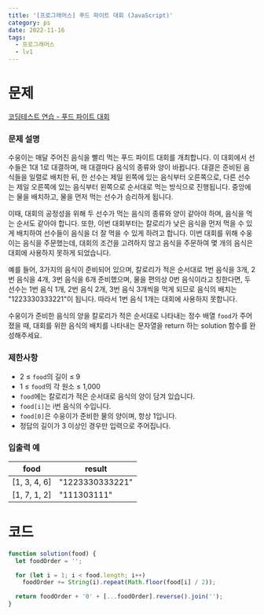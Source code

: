 ```yaml
---
title: '[프로그래머스] 푸드 파이트 대회 (JavaScript)'
category: ps
date: 2022-11-16
tags:
  - 프로그래머스
  - lv1
---
```


# 문제

[코딩테스트 연습 - 푸드 파이트 대회](https://school.programmers.co.kr/learn/courses/30/lessons/134240)

### 문제 설명

수웅이는 매달 주어진 음식을 빨리 먹는 푸드 파이트 대회를 개최합니다. 이 대회에서 선수들은 1대 1로 대결하며, 매 대결마다 음식의 종류와 양이 바뀝니다. 대결은 준비된 음식들을 일렬로 배치한 뒤, 한 선수는 제일 왼쪽에 있는 음식부터 오른쪽으로, 다른 선수는 제일 오른쪽에 있는 음식부터 왼쪽으로 순서대로 먹는 방식으로 진행됩니다. 중앙에는 물을 배치하고, 물을 먼저 먹는 선수가 승리하게 됩니다.

이때, 대회의 공정성을 위해 두 선수가 먹는 음식의 종류와 양이 같아야 하며, 음식을 먹는 순서도 같아야 합니다. 또한, 이번 대회부터는 칼로리가 낮은 음식을 먼저 먹을 수 있게 배치하여 선수들이 음식을 더 잘 먹을 수 있게 하려고 합니다. 이번 대회를 위해 수웅이는 음식을 주문했는데, 대회의 조건을 고려하지 않고 음식을 주문하여 몇 개의 음식은 대회에 사용하지 못하게 되었습니다.

예를 들어, 3가지의 음식이 준비되어 있으며, 칼로리가 적은 순서대로 1번 음식을 3개, 2번 음식을 4개, 3번 음식을 6개 준비했으며, 물을 편의상 0번 음식이라고 칭한다면, 두 선수는 1번 음식 1개, 2번 음식 2개, 3번 음식 3개씩을 먹게 되므로 음식의 배치는 "1223330333221"이 됩니다. 따라서 1번 음식 1개는 대회에 사용하지 못합니다.

수웅이가 준비한 음식의 양을 칼로리가 적은 순서대로 나타내는 정수 배열 `food`가 주어졌을 때, 대회를 위한 음식의 배치를 나타내는 문자열을 return 하는 solution 함수를 완성해주세요.

### 제한사항

- 2 ≤ `food`의 길이 ≤ 9
- 1 ≤ `food`의 각 원소 ≤ 1,000
- `food`에는 칼로리가 적은 순서대로 음식의 양이 담겨 있습니다.
- `food[i]`는 i번 음식의 수입니다.
- `food[0]`은 수웅이가 준비한 물의 양이며, 항상 1입니다.
- 정답의 길이가 3 이상인 경우만 입력으로 주어집니다.

### 입출력 예

| food         | result          |
| ------------ | --------------- |
| [1, 3, 4, 6] | "1223330333221" |
| [1, 7, 1, 2] | "111303111"     |

# 코드

```js
function solution(food) {
  let foodOrder = '';

  for (let i = 1; i < food.length; i++)
    foodOrder += String(i).repeat(Math.floor(food[i] / 2));

  return foodOrder + '0' + [...foodOrder].reverse().join('');
}
```
